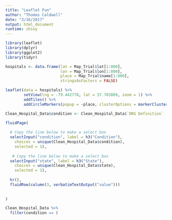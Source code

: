 ```yaml
---
title: "Leaflet Fun"
author: "Thomas Caldwell"
date: "3/16/2017"
output: html_document
runtime: shiny
---
```


```r
library(leaflet)
library(dplyr)
library(ggplot2)
library(tidyr)
```

```r
hospitals <- data.frame(lat = Map_Trial$lat[1:800],
                        lon = Map_Trial$lon[1:800],
                        place = Map_Trial$name[1:800],
                        stringsAsFactors = FALSE)
```

```r
leaflet(data = hospitals) %>% 
        setView(lng = -79.442778, lat = 37.783889, zoom = 1) %>%
        addTiles() %>%
        addCircleMarkers(popup = ~place, clusterOptions = markerClusterOptions())
```


```r
Clean_Hospital_Data$condition <- Clean_Hospital_Data$`DRG Definition`
```


```r
fluidPage(
    
  # Copy the line below to make a select box 
  selectInput("condition", label = h3("Condition"), 
    choices = unique(Clean_Hospital_Data$condition), 
    selected = 1),
  
   # Copy the line below to make a select box 
  selectInput("state", label = h3("State"), 
    choices = unique(Clean_Hospital_Data$state), 
    selected = 1),
  
  hr(),
  fluidRow(column(3, verbatimTextOutput("value")))
  
  
)

Clean_Hospital_Data %>%
  filter(condition == )
```



